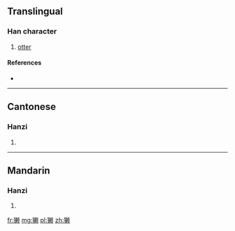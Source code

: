 {{also|獺}}
==Translingual==

===Han character===
{{Han char|rn=94|rad=犬|as=13|sn=16|four=|canj=大竹木中人 (KHDLO)}}

# [[otter]]

====References====
* {{Han ref|kx=0720.071|hdz=21371.020|uh=736D|ud=29549}}

----

==Cantonese==

===Hanzi===
{{yue-hanzi|jyut=|y=chaat3|tra=獺}}

# {{defn|lang=yue|sort=犬13}}

----

==Mandarin==

===Hanzi===
{{cmn-hanzi|tra=獺|pin=[[tǎ]] ([[ta3]]), [[tà]] ([[ta4]])|wg=t'a<sup>3</sup>, t'a<sup>4</sup>}}

# {{defn|lang=cmn|sort=犬13}}

[[fr:獭]]
[[mg:獭]]
[[pl:獭]]
[[zh:獭]]